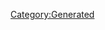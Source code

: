 {{Texts/Music
 |ID=49
 |MusicName=dシュディスタb
 |OfficialName=dシュディスタb
 |VocalName=シェリル・ノーム starring May'n、ランカ・リー＝中島愛
 |VocalNameLF=シェリル・ノーム starring May'n、ランカ・リー＝中島愛
 |Description=作品：劇場版マクロスF〜サヨナラノツバサ〜<br/><br/>歌手：シェリル・ノーム starring May'n、<br/>　　　ランカ・リー＝中島愛<br/><br/>作詞：hal<br/>作曲：菅野よう子
 |BuyURL=https://recochoku.jp/song/S21029020/
 |StoryDesc=才能を秘めながら歌手に憧れる少女ランカと、<br/>トップシンガーとして常に輝き続けてきたシェリル。<br/><br/>数奇な運命から出会いを果たした2人は、それぞれの<br/>想いを胸に歌い、踊り、観客を魅了してきた。そして<br/>今、2人の歌声は1つのステージ上で交わり始める。
 |StoryTitle=「いくわよ、ランカちゃん！」「はい！」
 |BannerId=0
 |AnmStoreURL=
}}
[[Category:Generated]]
